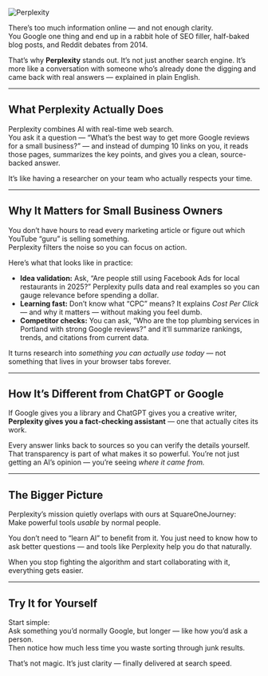 
<img
  src="/Perplexity Main.PNG"
  alt="Perplexity"
  className="w-full max-w-4xl mx-auto h-auto max-h-[28rem] object-cover rounded-3xl shadow-xl border border-gray-200"
/>

There’s too much information online — and not enough clarity.  
You Google one thing and end up in a rabbit hole of SEO filler, half-baked blog posts, and Reddit debates from 2014.

That’s why **Perplexity** stands out. It’s not just another search engine. It’s more like a conversation with someone who’s already done the digging and came back with real answers — explained in plain English.

---

## What Perplexity Actually Does

Perplexity combines AI with real-time web search.  
You ask it a question — “What’s the best way to get more Google reviews for a small business?” — and instead of dumping 10 links on you, it reads those pages, summarizes the key points, and gives you a clean, source-backed answer.

It’s like having a researcher on your team who actually respects your time.

---

## Why It Matters for Small Business Owners

You don’t have hours to read every marketing article or figure out which YouTube “guru” is selling something.  
Perplexity filters the noise so you can focus on action.

Here’s what that looks like in practice:

- **Idea validation:** Ask, “Are people still using Facebook Ads for local restaurants in 2025?” Perplexity pulls data and real examples so you can gauge relevance before spending a dollar.  
- **Learning fast:** Don’t know what “CPC” means? It explains *Cost Per Click* — and why it matters — without making you feel dumb.  
- **Competitor checks:** You can ask, “Who are the top plumbing services in Portland with strong Google reviews?” and it’ll summarize rankings, trends, and citations from current data.

It turns research into *something you can actually use today* — not something that lives in your browser tabs forever.

---

## How It’s Different from ChatGPT or Google

If Google gives you a library and ChatGPT gives you a creative writer, **Perplexity gives you a fact-checking assistant** — one that actually cites its work.

Every answer links back to sources so you can verify the details yourself. That transparency is part of what makes it so powerful. You’re not just getting an AI’s opinion — you’re seeing *where it came from.*

---

## The Bigger Picture

Perplexity’s mission quietly overlaps with ours at SquareOneJourney:  
Make powerful tools *usable* by normal people.

You don’t need to “learn AI” to benefit from it. You just need to know how to ask better questions — and tools like Perplexity help you do that naturally.

When you stop fighting the algorithm and start collaborating with it, everything gets easier.

---

## Try It for Yourself

Start simple:  
Ask something you’d normally Google, but longer — like how you’d ask a person.  
Then notice how much less time you waste sorting through junk results.

That’s not magic. It’s just clarity — finally delivered at search speed.
